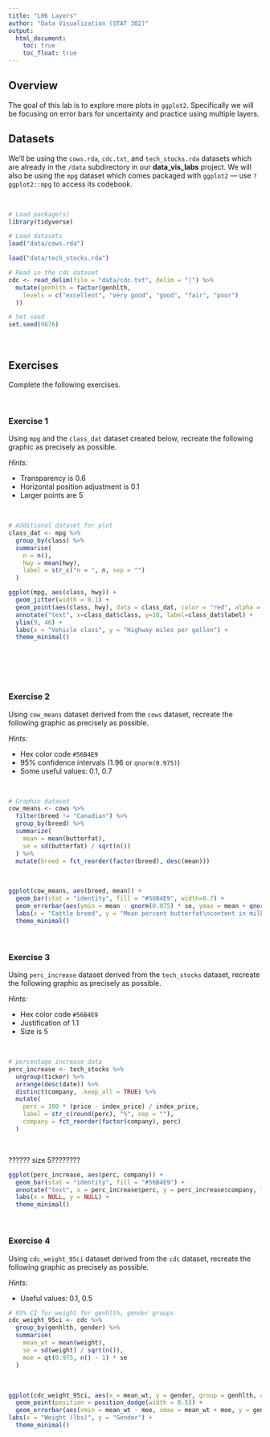 ```yaml
---
title: "L06 Layers"
author: "Data Visualization (STAT 302)"
output:
  html_document:
    toc: true
    toc_float: true
---
```


## Overview

The goal of this lab is to explore more plots in `ggplot2`. Specifically we will be focusing on error bars for uncertainty and practice using multiple layers.

## Datasets

We'll be using the `cows.rda`, `cdc.txt`, and `tech_stocks.rda` datasets which are already in the `/data` subdirectory in our **data_vis_labs** project. We will also be using the `mpg` dataset which comes packaged with `ggplot2` --- use `?ggplot2::mpg` to access its codebook.

<br>

```r
# Load package(s)
library(tidyverse)

# Load datasets
load("data/cows.rda")

load("data/tech_stocks.rda")

# Read in the cdc dataset
cdc <- read_delim(file = "data/cdc.txt", delim = "|") %>%
  mutate(genhlth = factor(genhlth,
    levels = c("excellent", "very good", "good", "fair", "poor")
  ))

# Set seed
set.seed(9876)
```

<br>

## Exercises

Complete the following exercises.

<br>

### Exercise 1

Using `mpg` and the `class_dat` dataset created below, recreate the following graphic as precisely as possible.

*Hints:*

- Transparency is 0.6
- Horizontal position adjustment is 0.1
- Larger points are 5

<br>

```r
# Additional dataset for plot
class_dat <- mpg %>%
  group_by(class) %>%
  summarise(
    n = n(),
    hwy = mean(hwy),
    label = str_c("n = ", n, sep = "")
  )
```


```r

ggplot(mpg, aes(class, hwy)) +
  geom_jitter(width = 0.1) +
  geom_point(aes(class, hwy), data = class_dat, color = "red", alpha = 0.6, size = 5) +
  annotate("text", x=class_dat$class, y=10, label=class_dat$label) +
  ylim(9, 46) +
  labs(x = "Vehicle class", y = "Highway miles per gallon") +
  theme_minimal()
  


```


<br>



<br>

### Exercise 2

Using `cow_means` dataset derived from the `cows` dataset, recreate the following graphic as precisely as possible.

*Hints:*

- Hex color code `#56B4E9`
- 95% confidence intervals (1.96 or `qnorm(0.975)`)
- Some useful values: 0.1, 0.7

<br>

```r
# Graphic dataset
cow_means <- cows %>%
  filter(breed != "Canadian") %>%
  group_by(breed) %>%
  summarize(
    mean = mean(butterfat),
    se = sd(butterfat) / sqrt(n())
  ) %>%
  mutate(breed = fct_reorder(factor(breed), desc(mean)))
```

<br>

```r

ggplot(cow_means, aes(breed, mean)) +
  geom_bar(stat = "identity", fill = "#56B4E9", width=0.7) +
  geom_errorbar(aes(ymin = mean - qnorm(0.975) * se, ymax = mean + qnorm(0.975) * se), data=cow_means, width=0.1) + 
  labs(x = "Cattle breed", y = "Mean percent butterfat\ncontent in milk") +
  theme_minimal()

```






<br>

### Exercise 3

Using `perc_increase` dataset derived from the `tech_stocks` dataset, recreate the following graphic as precisely as possible.

*Hints:*

- Hex color code `#56B4E9`
- Justification of 1.1
- Size is 5

<br>

```r
# percentage increase data
perc_increase <- tech_stocks %>%
  ungroup(ticker) %>%
  arrange(desc(date)) %>%
  distinct(company, .keep_all = TRUE) %>%
  mutate(
    perc = 100 * (price - index_price) / index_price,
    label = str_c(round(perc), "%", sep = ""),
    company = fct_reorder(factor(company), perc)
  )
```

<br>

?????? size 5????????

```r

ggplot(perc_increase, aes(perc, company)) +
  geom_bar(stat = "identity", fill = "#56B4E9") +
  annotate("text", x = perc_increase$perc, y = perc_increase$company, label = perc_increase$label, hjust=1.1, color="white") +
  labs(x = NULL, y = NULL) +
  theme_minimal()

```




<br>

### Exercise 4

Using `cdc_weight_95ci` dataset derived from the `cdc` dataset, recreate the following graphic as precisely as possible.

*Hints:*

- Useful values: 0.1, 0.5

```r
# 95% CI for weight for genhlth, gender groups
cdc_weight_95ci <- cdc %>%
  group_by(genhlth, gender) %>%
  summarise(
    mean_wt = mean(weight),
    se = sd(weight) / sqrt(n()),
    moe = qt(0.975, n() - 1) * se
  )
```

<br>

```r

ggplot(cdc_weight_95ci, aes(x = mean_wt, y = gender, group = genhlth, color = genhlth)) + 
  geom_point(position = position_dodge(width = 0.5)) + 
  geom_errorbar(aes(xmin = mean_wt - moe, xmax = mean_wt + moe, y = gender, x = mean_wt, group = genhlth, color = genhlth), position = position_dodge(width = 0.5), width = 0.1) + 
labs(x = "Weight (lbs)", y = "Gender") +
  theme_minimal()

 
  
```


